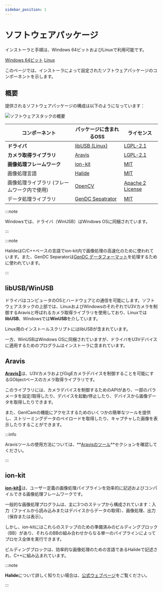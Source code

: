 ```yaml
---
sidebar_position: 1
---
```


# ソフトウェアパッケージ


<div class="jsx-section">
<p>
インストーラと手順は、Windows 64ビットおよびLinuxで利用可能です。
</p>
<div class="board">


<a class="card on-board" href="windows">Windows 64ビット</a>
<a class="card on-board" href="linux">Linux</a>
</div></div>

このページでは、インストーラによって設定されたソフトウェアパッケージのコンポーネントを示します。

## 概要

提供されるソフトウェアパッケージの構成は以下のようになっています：

![ソフトウェアスタックの概要](./img/generic-sw-stack.png)

| コンポーネント | パッケージに含まれるOSS | ライセンス |
| --------   | ------- | ------- |
| **ドライバ** | [libUSB (Linux)](#libusbwinusb) | [LGPL-2.1](https://github.com/libusb/libusb/blob/master/COPYING) |
| **カメラ取得ライブラリ** | [Aravis](#aravis) | [LGPL-2.1](https://github.com/AravisProject/aravis?tab=LGPL-2.1-1-ov-file) |
| **画像処理フレームワーク** | [ion-kit](#ion-kit) | [MIT](https://github.com/fixstars/ion-kit?tab=MIT-1-ov-file) |
| 画像処理言語 | [Halide](https://halide-lang.org/) | [MIT](https://github.com/halide/Halide/blob/main/LICENSE.txt) |
| 画像処理ライブラリ (フレームワーク内で使用) | [OpenCV](https://opencv.org/) | [Apache 2 License](https://opencv.org/license/) |
| データ処理ライブラリ| [GenDC Sepatrator](https://github.com/Sensing-Dev/GenDC) | [MIT](https://github.com/Sensing-Dev/GenDC/tree/refactor/python?tab=License-1-ov-file) |

:::note

Windowsでは、ドライバ（WinUSB）はWindows OSに同梱されています。

:::

:::note

HalideはC/C++ベースの言語でion-kit内で画像処理の高速化のために使われています。また、GenDC Separatorは[GenDC データフォーマット](../lessons/camera.md)を処理するために使われています。

:::

## libUSB/WinUSB

ドライバはコンピュータのOSとハードウェアとの通信を可能にします。ソフトウェアスタックの上部では、LinuxおよびWindowsのそれぞれでU3Vカメラを制御するAravisと呼ばれるカメラ取得ライブラリを使用しており、Linuxでは**libUSB**、Windowsでは**WinUSB**を介しています。

Linux用のインストールスクリプトにはlibUSBが含まれています。

一方、WinUSBはWindows OSに同梱されていますが、ドライバをU3Vデバイスに適用するためのプログラムはインストーラに含まれています。

## Aravis

[**Aravis**&#128279;](https://aravisproject.github.io/aravis/)は、U3VカメラおよびGigEカメラデバイスを制御することを可能にするGObjectベースのカメラ取得ライブラリです。

このライブラリには、カメラデバイスを制御するためのAPIがあり、一部のパラメータを設定/取得したり、デバイスを起動/停止したり、デバイスから画像データを取得したりできます。

また、GenICamの機能にアクセスするためのいくつかの簡単なツールを提供し、ストリーミングデータのペイロードを取得したり、キャプチャした画像を表示したりすることができます。

:::info

Aravisツールの使用方法については、**[Aravisのツール](../external/aravis/arv-tools.md)**セクションを確認してください。

:::

## ion-kit

[**ion-kit**&#128279;](https://github.com/fixstars/ion-kit)は、ユーザー定義の画像処理パイプラインを効率的に記述およびコンパイルできる画像処理フレームワークです。

一般的な画像処理プログラムは、主に3つのステップから構成されています：入力（ファイルから読み込みまたはデバイスからデータの取得）、画像処理、出力（保存または表示）。

しかし、ion-kitにはこれらのステップのための準備済みのビルディングブロック（BB）があり、それらのBBの組み合わせからなる単一のパイプラインによってプロセス全体を実行できます。

ビルディングブロックは、効率的な画像処理のための言語であるHalideで記述され、C++に組み込まれています。

:::note

**Halide**について詳しく知りたい場合は、[公式ウェブページ](https://halide-lang.org/)をご覧ください。

:::
